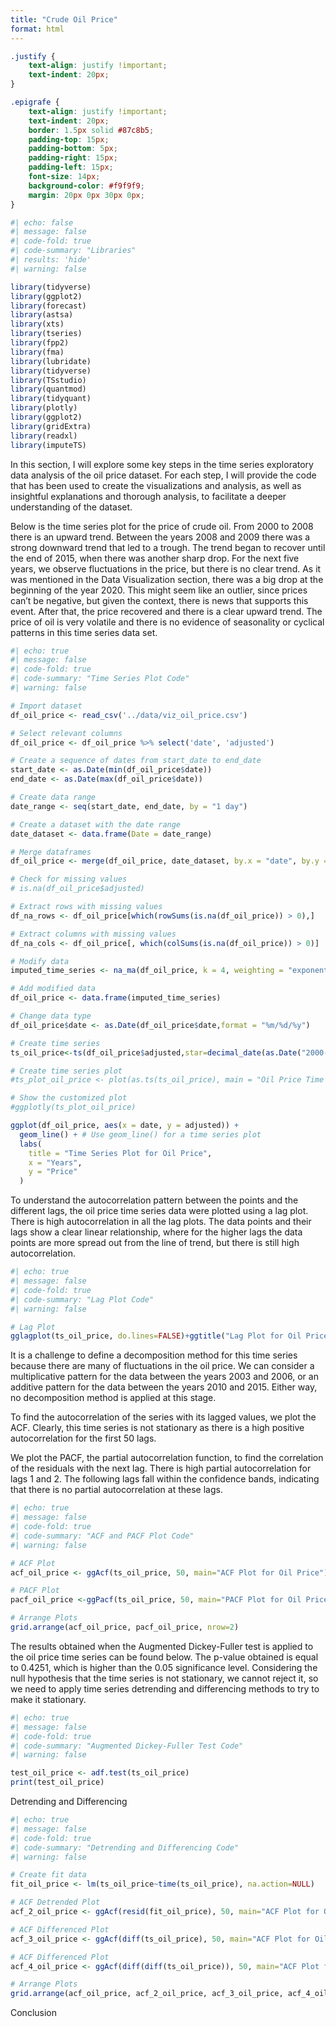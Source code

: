 ```yaml
---
title: "Crude Oil Price"
format: html
---
```

```css
.justify {
    text-align: justify !important;
    text-indent: 20px; 
}

.epigrafe {
    text-align: justify !important;
    text-indent: 20px; 
    border: 1.5px solid #87c8b5; 
    padding-top: 15px;
    padding-bottom: 5px;
    padding-right: 15px;
    padding-left: 15px;
    font-size: 14px;
    background-color: #f9f9f9; 
    margin: 20px 0px 30px 0px;
}
```

``` r
#| echo: false
#| message: false
#| code-fold: true
#| code-summary: "Libraries"
#| results: 'hide'
#| warning: false

library(tidyverse)
library(ggplot2)
library(forecast)
library(astsa) 
library(xts)
library(tseries)
library(fpp2)
library(fma)
library(lubridate)
library(tidyverse)
library(TSstudio)
library(quantmod)
library(tidyquant)
library(plotly)
library(ggplot2)
library(gridExtra)
library(readxl)
library(imputeTS)
```

::: {.epigrafe}

In this section, I will explore some key steps in the time series exploratory data analysis of the oil price dataset. For each step, I will provide the code that has been used to create the visualizations and analysis, as well as insightful explanations and thorough analysis, to facilitate a deeper understanding of the dataset.
:::

::: {.epigrafe}

Below is the time series plot for the price of crude oil. From 2000 to 2008 there is an upward trend. Between the years 2008 and 2009 there was a strong downward trend that led to a trough. 
The trend began to recover until the end of 2015, when there was another sharp drop. For the next five years, we observe fluctuations in the price, but there is no clear trend. As it was mentioned in the Data Visualization section, there was a big drop at the beginning of the year 2020. This might seem like an outlier, since prices can't be negative, but given the context, there is news that supports this event. After that, the price recovered and there is a clear upward trend.
The price of oil is very volatile and there is no evidence of seasonality or cyclical patterns in this time series data set. 
:::

``` r
#| echo: true
#| message: false
#| code-fold: true
#| code-summary: "Time Series Plot Code"
#| warning: false

# Import dataset
df_oil_price <- read_csv('../data/viz_oil_price.csv')

# Select relevant columns
df_oil_price <- df_oil_price %>% select('date', 'adjusted')

# Create a sequence of dates from start_date to end_date
start_date <- as.Date(min(df_oil_price$date))  
end_date <- as.Date(max(df_oil_price$date))    

# Create data range
date_range <- seq(start_date, end_date, by = "1 day")

# Create a dataset with the date range
date_dataset <- data.frame(Date = date_range)

# Merge dataframes
df_oil_price <- merge(df_oil_price, date_dataset, by.x = "date", by.y = "Date", all = TRUE)

# Check for missing values
# is.na(df_oil_price$adjusted)

# Extract rows with missing values
df_na_rows <- df_oil_price[which(rowSums(is.na(df_oil_price)) > 0),]

# Extract columns with missing values
df_na_cols <- df_oil_price[, which(colSums(is.na(df_oil_price)) > 0)]

# Modify data
imputed_time_series <- na_ma(df_oil_price, k = 4, weighting = "exponential")

# Add modified data
df_oil_price <- data.frame(imputed_time_series)

# Change data type
df_oil_price$date <- as.Date(df_oil_price$date,format = "%m/%d/%y")

# Create time series
ts_oil_price<-ts(df_oil_price$adjusted,star=decimal_date(as.Date("2000-08-23",format = "%Y-%m-%d")),frequency = 365.25)

# Create time series plot
#ts_plot_oil_price <- plot(as.ts(ts_oil_price), main = "Oil Price Time Series", xlab = "Years", ylab = "Price")

# Show the customized plot
#ggplotly(ts_plot_oil_price)

ggplot(df_oil_price, aes(x = date, y = adjusted)) +
  geom_line() + # Use geom_line() for a time series plot
  labs(
    title = "Time Series Plot for Oil Price",
    x = "Years",
    y = "Price"
  )
```

::: {.epigrafe}

To understand the autocorrelation pattern between the points and the different lags, the oil price time series data were plotted using a lag plot. There is high autocorrelation in all the lag plots. The data points and their lags show a clear linear relationship, where for the higher lags the data points are more spread out from the line of trend, but there is still high autocorrelation.
:::

``` r
#| echo: true
#| message: false
#| code-fold: true
#| code-summary: "Lag Plot Code"
#| warning: false

# Lag Plot
gglagplot(ts_oil_price, do.lines=FALSE)+ggtitle("Lag Plot for Oil Price")
```

::: {.epigrafe}
It is a challenge to define a decomposition method for this time series because there are many of fluctuations in the oil price. We can consider a multiplicative pattern for the data between the years 2003 and 2006, or an additive pattern for the data between the years 2010 and 2015. Either way, no decomposition method is applied at this stage.

To find the autocorrelation of the series with its lagged values, we plot the ACF. Clearly, this time series is not stationary as there is a high positive autocorrelation for the first 50 lags.

We plot the PACF, the partial autocorrelation function, to find the correlation of the residuals with the next lag. There is high partial autocorrelation for lags 1 and 2. The following lags fall within the confidence bands, indicating that there is no partial autocorrelation at these lags.
:::

``` r
#| echo: true
#| message: false
#| code-fold: true
#| code-summary: "ACF and PACF Plot Code"
#| warning: false

# ACF Plot
acf_oil_price <- ggAcf(ts_oil_price, 50, main="ACF Plot for Oil Price")

# PACF Plot
pacf_oil_price <-ggPacf(ts_oil_price, 50, main="PACF Plot for Oil Price")

# Arrange Plots
grid.arrange(acf_oil_price, pacf_oil_price, nrow=2)
```

::: {.epigrafe}

The results obtained when the Augmented Dickey-Fuller test is applied to the oil price time series can be found below. The p-value obtained is equal to 0.4251, which is higher than the 0.05 significance level. Considering the null hypothesis that the time series is not stationary, we cannot reject it, so we need to apply time series detrending and differencing methods to try to make it stationary.
:::

``` r
#| echo: true
#| message: false
#| code-fold: true
#| code-summary: "Augmented Dickey-Fuller Test Code"
#| warning: false

test_oil_price <- adf.test(ts_oil_price)
print(test_oil_price)
```

::: {.epigrafe}

Detrending and Differencing
:::

``` r
#| echo: true
#| message: false
#| code-fold: true
#| code-summary: "Detrending and Differencing Code"
#| warning: false

# Create fit data
fit_oil_price <- lm(ts_oil_price~time(ts_oil_price), na.action=NULL) 

# ACF Detrended Plot
acf_2_oil_price <- ggAcf(resid(fit_oil_price), 50, main="ACF Plot for Oil Price Detrended")

# ACF Differenced Plot
acf_3_oil_price <- ggAcf(diff(ts_oil_price), 50, main="ACF Plot for Oil Price First Differenced")

# ACF Differenced Plot
acf_4_oil_price <- ggAcf(diff(diff(ts_oil_price)), 50, main="ACF Plot for Oil Price Second Differenced")

# Arrange Plots
grid.arrange(acf_oil_price, acf_2_oil_price, acf_3_oil_price, acf_4_oil_price, nrow=4)
```

::: {.epigrafe}

Conclusion
:::